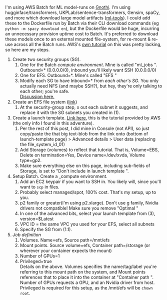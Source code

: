 
I'm using AWS Batch for ML model-runs on [Gnothi](https://gnothiai.com). I'm using hugginface/transformers, UKPLab/sentence-transformers, Gensim, spaCy, and more which download large model artifacts ([ml-tools](https://github.com/lefnire/ml-tools)). I could add these to the Dockerfile run by Batch via their CLI download commands (eg `python -m spacy download en`), but the Dockerfile would be huge, incurring an unnecessary provision uptime cost to Batch. It's preferred to download these models once to an external mounted file-system, for re-mount & re-use across all the Batch runs. AWS's [own tutorial](https://aws.amazon.com/premiumsupport/knowledge-center/batch-mount-efs/) on this was pretty lacking, so here are my steps.

1.  Create two security groups (SG).   
    1. One for the Batch _compute environment_. Mine is called  "ml_jobs ". Outbound=* (0.0.0.0/0), inbound you'll likely want SSH (0.0.0.0/0)  
    2. One for EFS. Outbound=*. Mine's called  "EFS "  
    3. Modify each SG to have Inbound=* from _each other's SG_. You only actually need NFS (and maybe SSH?), but hey, they're only talking to each other; you're safe.  
    [Discussion here.](https://forums.aws.amazon.com/thread.jspa?threadID=235344)
2.  Create an EFS file system ([link](https://console.aws.amazon.com/efs/home?region=us-east-1#/file-systems))  
    1. At the security-group step, x out each subnet it suggests, and replace it with the SG subnets you created in (1).
3.  Create a launch template. [Link here](https://aws.amazon.com/premiumsupport/knowledge-center/batch-mount-efs/), this is the tutorial provided by AWS (the only info I found in this adventure).   
    1. Per the rest of this post, I did mine in Console (not API), so just copy/paste the that big text-blob from the link onto (bottom of launch-template page) > Advanced details > User data (replacing the file_system_id_01)  
    2. Add Storage (volumes) to reflect that tutorial. That is, Volume=EBS, Delete on termination=Yes, Device name=/dev/xvda, Volume type=gp2.  
    3. Make sure everything else on this page, including sub-fields of Storage, is set to  "Don't include in launch template ".
4.  Setup Batch. Create a _compute environment.  
    1. Add an EC2 keypair if you want to SSH in. You likely will, since you'll want to `scp` in files.  
    2. Probably select managed/spot, 100% cost. That's my setup, up to you.  
    3. p2 family or greater(I'm using p2.xlarge). Don't use g family, Nvidia drivers not compatible! Make sure you remove  "Optimal "  
    4. In one of the advanced bits, select your launch template from (3), version=$Latest  
    5. VPC ID = the same VPC you used for your EFS, select all subnets  
    6. Specify the SG from (1.1).
5.  _Job definition_  
    1. Volumes. Name=efs, Source path=/mnt/efs  
    2. Mount points. Source volume=efs, Container path=/storage (or wherever your container expects the mount)  
    3. Number of GPUs=1  
    4. Privileged=true  
    Details on the above. Volumes specifies the name/tag/label you're referring to this mount path on the system, and Mount points references that to place it into the container at  "Container path ". Number of GPUs requests a GPU, and an Nvidia driver from host. Privileged is required for this setup, as the /mnt/efs will be `chown root`.